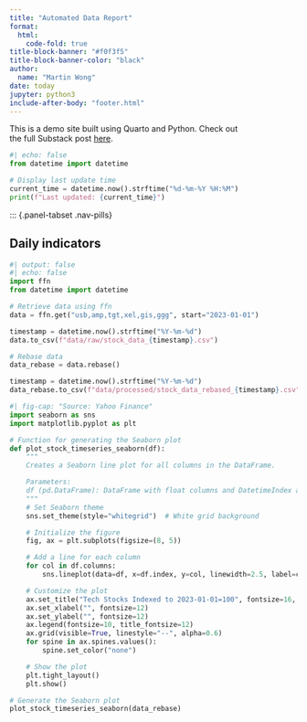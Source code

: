 ```yaml
---
title: "Automated Data Report"
format:
  html:
    code-fold: true
title-block-banner: "#f0f3f5"
title-block-banner-color: "black"
author: 
  name: "Martin Wong"
date: today
jupyter: python3
include-after-body: "footer.html"
---
```

This is a demo site built using Quarto and Python. Check out<br>the 
full Substack post [here](https://open.substack.com/pub/autonomousecon/p/how-the-pros-showcase-their-data?r=2o1mc&utm_campaign=post&utm_medium=web).

```python
#| echo: false
from datetime import datetime

# Display last update time
current_time = datetime.now().strftime("%d-%m-%Y %H:%M")
print(f"Last updated: {current_time}")
```

::: {.panel-tabset .nav-pills}

## Daily indicators
```python
#| output: false
#| echo: false
import ffn
from datetime import datetime

# Retrieve data using ffn
data = ffn.get("usb,amp,tgt,xel,gis,ggg", start="2023-01-01")

timestamp = datetime.now().strftime("%Y-%m-%d")
data.to_csv(f"data/raw/stock_data_{timestamp}.csv")

# Rebase data
data_rebase = data.rebase()

timestamp = datetime.now().strftime("%Y-%m-%d")
data_rebase.to_csv(f"data/processed/stock_data_rebased_{timestamp}.csv")
```
```python
#| fig-cap: "Source: Yahoo Finance"
import seaborn as sns
import matplotlib.pyplot as plt

# Function for generating the Seaborn plot
def plot_stock_timeseries_seaborn(df):
    """
    Creates a Seaborn line plot for all columns in the DataFrame.

    Parameters:
    df (pd.DataFrame): DataFrame with float columns and DatetimeIndex as index.
    """
    # Set Seaborn theme
    sns.set_theme(style="whitegrid")  # White grid background

    # Initialize the figure
    fig, ax = plt.subplots(figsize=(8, 5))

    # Add a line for each column
    for col in df.columns:
        sns.lineplot(data=df, x=df.index, y=col, linewidth=2.5, label=col, ax=ax)

    # Customize the plot
    ax.set_title("Tech Stocks Indexed to 2023-01-01=100", fontsize=16, loc='left')
    ax.set_xlabel("", fontsize=12)
    ax.set_ylabel("", fontsize=12)
    ax.legend(fontsize=10, title_fontsize=12)
    ax.grid(visible=True, linestyle="--", alpha=0.6)
    for spine in ax.spines.values():
        spine.set_color("none")

    # Show the plot
    plt.tight_layout()
    plt.show()

# Generate the Seaborn plot
plot_stock_timeseries_seaborn(data_rebase)
```
